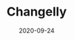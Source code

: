 ---
title: Changelly
category: Exchanges & wallet
status: publish
date: 2020-09-24
slug: A short description for this item
website: https://changelly.com/?to=iotx&amount=0.1
twitter:
logo:
featured_img: https://wp.gcap1.iotex.io/wp-content/uploads/2020/09/changelly.png
telegram:
---